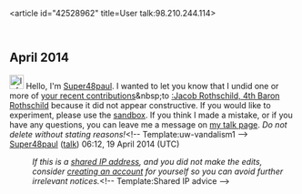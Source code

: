 <article id="42528962" title=User talk:98.210.244.114>
	<talkpage id="42528962" title="User talk:98.210.244.114">
== April 2014 ==
[[File:Information.svg|25px|alt=Information icon]] Hello, I'm [[User:Super48paul|Super48paul]]. I wanted to let you know that I undid one or more of [[Special:Contributions/98.210.244.114|your recent contributions]]&amp;nbsp;to [[:Jacob Rothschild, 4th Baron Rothschild]] because it did not appear constructive. If you would like to experiment, please use the [[WP:sandbox|sandbox]]. If you think I made a mistake, or if you have any questions, you can leave me a message on [[User_talk:Super48paul|my talk page]]. ''Do not delete without stating reasons!''&lt;!-- Template:uw-vandalism1 --&gt; [[User:Super48paul|Super48paul]] ([[User talk:Super48paul|talk]]) 06:12, 19 April 2014 (UTC)
:''If this is a [[Network address translation|shared IP address]], and you did not make the edits, consider [[Wikipedia:Why create an account?|creating an account]] for yourself so you can avoid further irrelevant notices.''&lt;!-- Template:Shared IP advice --&gt;
	</talkpage>
</article>